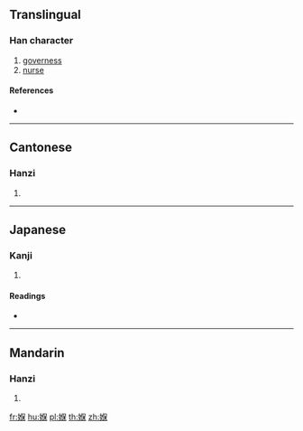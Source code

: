 ==Translingual==

===Han character===
{{Han char|rn=38|rad=女|as=09|sn=12|four=46494|canj=VORD|ids=⿰女保}}

# [[governess]]
# [[nurse]]

====References====
* {{Han ref|kx=0267.361|hdz=80018.110|uh=5AAC|ud=23212|bh=D8BF|bd=55487}}

----

==Cantonese==

===Hanzi===
{{yue-hanzi|jyut=|y=bou2}}

# {{defn|lang=yue|sort=女09}}

----

==Japanese==

===Kanji===
{{ja-kanji|grade=|rs=女09}}

# {{defn|lang=ja|sort=女09}}

====Readings====
* {{ja-readings|on=[[ほ]] (ho)|kun=}}

----

==Mandarin==

===Hanzi===
{{cmn-hanzi|pin=[[bǎo]] ([[bao3]])|wg=pao<sup>3</sup>}}

# {{defn|lang=cmn|sort=女09}}

[[fr:媬]]
[[hu:媬]]
[[pl:媬]]
[[th:媬]]
[[zh:媬]]